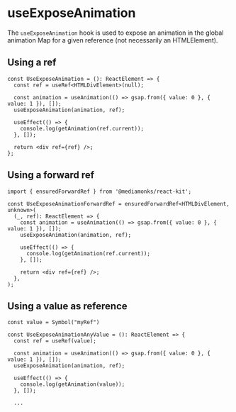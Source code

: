 
<Meta title="GSAP / Hooks / useExposeAnimation" />

# useExposeAnimation

The `useExposeAnimation` hook is used to expose an animation in the global animation Map for a given
reference (not necessarily an HTMLElement).

## Using a ref

```tsx
const UseExposeAnimation = (): ReactElement => {
  const ref = useRef<HTMLDivElement>(null);

  const animation = useAnimation(() => gsap.from({ value: 0 }, { value: 1 }), []);
  useExposeAnimation(animation, ref);

  useEffect(() => {
    console.log(getAnimation(ref.current));
  }, []);

  return <div ref={ref} />;
};
```

## Using a forward ref

```tsx
import { ensuredForwardRef } from '@mediamonks/react-kit';

const UseExposeAnimationForwardRef = ensuredForwardRef<HTMLDivElement, unknown>(
  (_, ref): ReactElement => {
    const animation = useAnimation(() => gsap.from({ value: 0 }, { value: 1 }), []);
    useExposeAnimation(animation, ref);

    useEffect(() => {
      console.log(getAnimation(ref.current));
    }, []);

    return <div ref={ref} />;
  },
);
```

## Using a value as reference

```tsx
const value = Symbol("myRef")

const UseExposeAnimationAnyValue = (): ReactElement => {
  const ref = useRef(value);

  const animation = useAnimation(() => gsap.from({ value: 0 }, { value: 1 }), []);
  useExposeAnimation(animation, ref);

  useEffect(() => {
    console.log(getAnimation(value));
  }, []);

  ...
```
